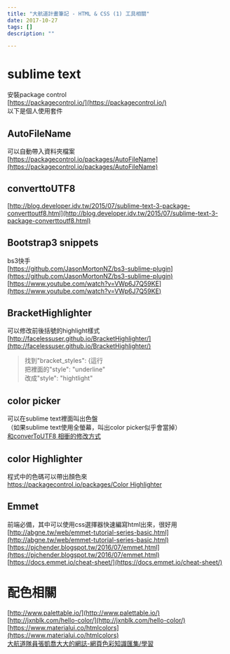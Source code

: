 ```yaml
---
title: "大航道計畫筆記 - HTML & CSS (1) 工具相關"
date: 2017-10-27
tags: []
description: ""

---
```


# sublime text

安裝package control  
[https://packagecontrol.io/](https://packagecontrol.io/)  
以下是個人使用套件

## AutoFileName

可以自動帶入資料夾檔案  
[https://packagecontrol.io/packages/AutoFileName](https://packagecontrol.io/packages/AutoFileName)

## converttoUTF8

[http://blog.developer.idv.tw/2015/07/sublime-text-3-package-converttoutf8.html](http://blog.developer.idv.tw/2015/07/sublime-text-3-package-converttoutf8.html)

## Bootstrap3 snippets

bs3快手  
[https://github.com/JasonMortonNZ/bs3-sublime-plugin](https://github.com/JasonMortonNZ/bs3-sublime-plugin)  
[https://www.youtube.com/watch?v=VWp6J7Q59KE](https://www.youtube.com/watch?v=VWp6J7Q59KE)

## BracketHighlighter

可以修改前後括號的highlight樣式  
[http://facelessuser.github.io/BracketHighlighter/](http://facelessuser.github.io/BracketHighlighter/)

> 找到"bracket\_styles": {這行  
> 把裡面的"style": "underline"  
> 改成"style": "hightlight"

## color picker

可以在sublime text裡面叫出色盤  
（如果sublime text使用全螢幕，叫出color picker似乎會當掉）  
[和converToUTF8 相衝的修改方式](http://www.bos.tw/2017/02/sublime-text-3-%E7%9A%84%E5%A4%96%E6%8E%9B-colorpicker-%E5%AE%89%E8%A3%9D%E5%BE%8C%E7%84%A1%E6%B3%95%E4%BD%BF%E7%94%A8%E4%B9%8B%E8%A7%A3%E6%B1%BA%E6%96%B9%E6%B3%95/)

## color Highlighter

程式中的色碼可以帶出顏色來  
[https://packagecontrol.io/packages/Color Highlighter](https://packagecontrol.io/packages/Color%20Highlighter)

## Emmet

前端必備，其中可以使用css選擇器快速編寫html出來，很好用  
[http://abgne.tw/web/emmet-tutorial-series-basic.html](http://abgne.tw/web/emmet-tutorial-series-basic.html)  
[https://pjchender.blogspot.tw/2016/07/emmet.html](https://pjchender.blogspot.tw/2016/07/emmet.html)  
[https://docs.emmet.io/cheat-sheet/](https://docs.emmet.io/cheat-sheet/)

# 配色相關

[http://www.palettable.io/](http://www.palettable.io/)  
[http://jxnblk.com/hello-color/](http://jxnblk.com/hello-color/)  
[https://www.materialui.co/htmlcolors](https://www.materialui.co/htmlcolors)  
[大航道隊員張凱喬大大的網誌-網頁色彩知識匯集/學習](https://medium.com/@weilihmen/%E7%B6%B2%E9%A0%81%E8%89%B2%E5%BD%A9%E7%9F%A5%E8%AD%98%E5%8C%AF%E9%9B%86-%E5%AD%B8%E7%BF%92-d290ee142c1b)